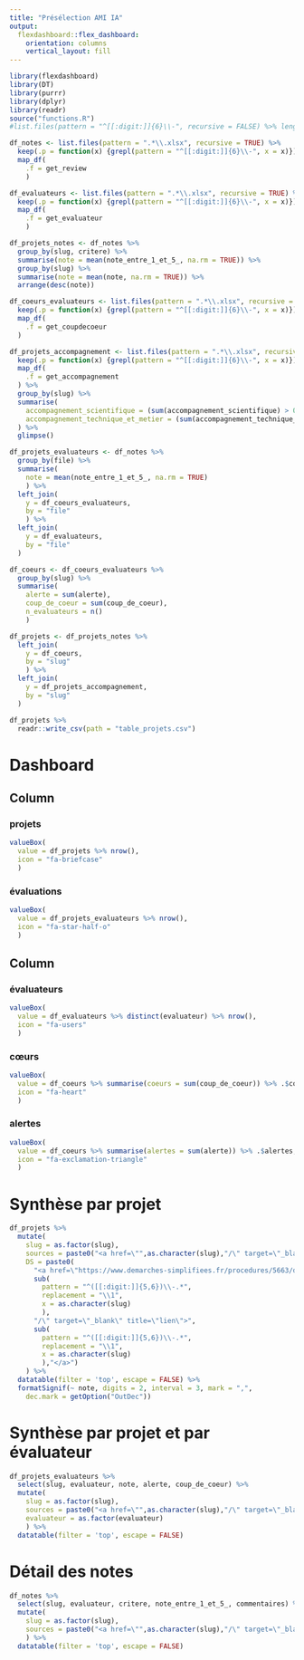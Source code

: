 ```yaml
---
title: "Présélection AMI IA"
output: 
  flexdashboard::flex_dashboard:
    orientation: columns
    vertical_layout: fill
---
```


```r
library(flexdashboard)
library(DT)
library(purrr)
library(dplyr)
library(readr)
source("functions.R")
#list.files(pattern = "^[[:digit:]]{6}\\-", recursive = FALSE) %>% length()

df_notes <- list.files(pattern = ".*\\.xlsx", recursive = TRUE) %>%
  keep(.p = function(x) {grepl(pattern = "^[[:digit:]]{6}\\-", x = x)}) %>%
  map_df(
    .f = get_review
    ) 

df_evaluateurs <- list.files(pattern = ".*\\.xlsx", recursive = TRUE) %>%
  keep(.p = function(x) {grepl(pattern = "^[[:digit:]]{6}\\-", x = x)}) %>%
  map_df(
    .f = get_evaluateur
    ) 

df_projets_notes <- df_notes %>%
  group_by(slug, critere) %>% 
  summarise(note = mean(note_entre_1_et_5_, na.rm = TRUE)) %>%
  group_by(slug) %>%
  summarise(note = mean(note, na.rm = TRUE)) %>%
  arrange(desc(note))

df_coeurs_evaluateurs <- list.files(pattern = ".*\\.xlsx", recursive = TRUE) %>%
  keep(.p = function(x) {grepl(pattern = "^[[:digit:]]{6}\\-", x = x)}) %>%
  map_df(
    .f = get_coupdecoeur
  ) 

df_projets_accompagnement <- list.files(pattern = ".*\\.xlsx", recursive = TRUE) %>%
  keep(.p = function(x) {grepl(pattern = "^[[:digit:]]{6}\\-", x = x)}) %>%
  map_df(
    .f = get_accompagnement
  ) %>% 
  group_by(slug) %>%
  summarise(
    accompagnement_scientifique = (sum(accompagnement_scientifique) > 0), 
    accompagnement_technique_et_metier = (sum(accompagnement_technique_et_metier) > 0)
  ) %>%
  glimpse()

df_projets_evaluateurs <- df_notes %>%
  group_by(file) %>% 
  summarise(
    note = mean(note_entre_1_et_5_, na.rm = TRUE)
    ) %>%
  left_join(
    y = df_coeurs_evaluateurs, 
    by = "file"
    ) %>%
  left_join(
    y = df_evaluateurs, 
    by = "file"
  )

df_coeurs <- df_coeurs_evaluateurs %>%
  group_by(slug) %>%
  summarise(
    alerte = sum(alerte), 
    coup_de_coeur = sum(coup_de_coeur), 
    n_evaluateurs = n()
    )

df_projets <- df_projets_notes %>% 
  left_join(
    y = df_coeurs, 
    by = "slug"
    ) %>%
  left_join(
    y = df_projets_accompagnement, 
    by = "slug"
  )

df_projets %>%
  readr::write_csv(path = "table_projets.csv")
```

Dashboard {data-icon="fa-tachometer" data-orientation="columns"}
=====================================

Column {data-width=500}
-------------------------------------

### projets {.value-box}

```r
valueBox(
  value = df_projets %>% nrow(), 
  icon = "fa-briefcase"
  )
```

### évaluations {.value-box}

```r
valueBox(
  value = df_projets_evaluateurs %>% nrow(), 
  icon = "fa-star-half-o"
  )
```

Column {data-width=500}
-------------------------------------

### évaluateurs {.value-box}

```r
valueBox(
  value = df_evaluateurs %>% distinct(evaluateur) %>% nrow(), 
  icon = "fa-users"
  )
```

### cœurs  {.value-box}

```r
valueBox(
  value = df_coeurs %>% summarise(coeurs = sum(coup_de_coeur)) %>% .$coeurs, 
  icon = "fa-heart"
  )
```

### alertes  {.value-box}

```r
valueBox(
  value = df_coeurs %>% summarise(alertes = sum(alerte)) %>% .$alertes, 
  icon = "fa-exclamation-triangle"
  )
```

Synthèse par projet {data-icon="fa-table"}
======================================================================

```r
df_projets %>%
  mutate(
    slug = as.factor(slug),
    sources = paste0("<a href=\"",as.character(slug),"/\" target=\"_blank\" title=\"en savoir plus\">", as.character(slug) ,"</a>"), 
    DS = paste0(
      "<a href=\"https://www.demarches-simplifiees.fr/procedures/5663/dossiers/", 
      sub(
        pattern = "^([[:digit:]]{5,6})\\-.*", 
        replacement = "\\1", 
        x = as.character(slug)
        ),
      "/\" target=\"_blank\" title=\"lien\">",
      sub(
        pattern = "^([[:digit:]]{5,6})\\-.*", 
        replacement = "\\1", 
        x = as.character(slug)
        ),"</a>")
    ) %>%
  datatable(filter = 'top', escape = FALSE) %>%
  formatSignif(~ note, digits = 2, interval = 3, mark = ",", 
    dec.mark = getOption("OutDec"))
```

Synthèse par projet et par évaluateur {data-icon="fa-th-large"}
======================================================================

```r
df_projets_evaluateurs %>%
  select(slug, evaluateur, note, alerte, coup_de_coeur) %>%
  mutate(
    slug = as.factor(slug), 
    sources = paste0("<a href=\"",as.character(slug),"/\" target=\"_blank\" title=\"en savoir plus\">", as.character(slug) ,"</a>"),
    evaluateur = as.factor(evaluateur)
    ) %>%
  datatable(filter = 'top', escape = FALSE)
```

Détail des notes {data-icon="fa-search-plus"}
======================================================================

```r
df_notes %>%
  select(slug, evaluateur, critere, note_entre_1_et_5_, commentaires) %>% 
  mutate(
    slug = as.factor(slug), 
    sources = paste0("<a href=\"",as.character(slug),"/\" target=\"_blank\" title=\"en savoir plus\">", as.character(slug) ,"</a>")
    ) %>%
  datatable(filter = 'top', escape = FALSE)
```

